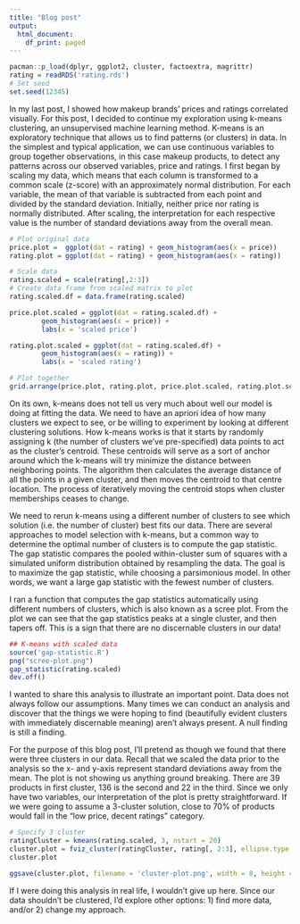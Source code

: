 ```yaml
---
title: "Blog post"
output:
  html_document:
    df_print: paged
---
```


```r
pacman::p_load(dplyr, ggplot2, cluster, factoextra, magrittr)
rating = readRDS('rating.rds')
# Set seed 
set.seed(12345)

```


In my last post, I showed how makeup brands' prices and ratings correlated visually. For this post, I decided to continue my exploration using k-means clustering, an unsupervised machine learning method. K-means is an exploratory technique that allows us to find patterns (or clusters) in data. In the simplest and typical application, we can use continuous variables to group together observations, in this case makeup products, to detect any patterns across our observed variables, price and ratings. I first began by scaling my data, which means that each column is transformed to a common scale (z-score) with an approximately normal distribution. For each variable, the mean of that variable is subtracted from each point and divided by the standard deviation. Initially, neither price nor rating is normally distributed. After scaling, the interpretation for each respective value is the number of standard deviations away from the overall mean. 

```r

# Plot original data 
price.plot =  ggplot(dat = rating) + geom_histogram(aes(x = price))
rating.plot = ggplot(dat = rating) + geom_histogram(aes(x = rating))

# Scale data 
rating.scaled = scale(rating[,2:3])
# Create data frame from scaled matrix to plot
rating.scaled.df = data.frame(rating.scaled)

price.plot.scaled = ggplot(dat = rating.scaled.df) + 
        geom_histogram(aes(x = price)) + 
        labs(x = 'scaled price')

rating.plot.scaled = ggplot(dat = rating.scaled.df) + 
        geom_histogram(aes(x = rating)) + 
        labs(x = 'scaled rating')

# Plot together
grid.arrange(price.plot, rating.plot, price.plot.scaled, rating.plot.scaled)

```


On its own, k-means does not tell us very much about well our model is doing at fitting the data. We need to have an apriori idea of how many clusters we expect to see, or be willing to experiment by looking at different clustering solutions. How k-means works is that it starts by randomly assigning k (the number of clusters we've pre-specified) data points to act as the cluster's centroid. These centroids will serve as a sort of anchor around which the k-means will try minimize the distance between neighboring points. The algorithm then calculates the average distance of all the points in a given cluster, and then moves the centroid to that centre location. The process of iteratively moving the centroid stops when cluster memberships ceases to change. 
 
We need to rerun k-means using a different number of clusters to see which solution (i.e. the number of cluster) best fits our data. There are several approaches to model selection with k-means, but a common way to determine the optimal number of clusters is to compute the gap statistic. The gap statistic compares the pooled within-cluster sum of squares with a simulated uniform distribution obtained by resampling the data. The goal is to maximize the gap statistic, while choosing a parsimonious model. In other words, we want a large gap statistic with the fewest number of clusters.   

I ran a function that computes the gap statistics automatically using different numbers of clusters, which is also known as a scree plot. From the plot we can see that the gap statistics peaks at a single cluster, and then tapers off. This is a sign that there are no discernable clusters in our data!  


```r
## K-means with scaled data 
source('gap-statistic.R')
png("scree-plot.png")
gap_statistic(rating.scaled)
dev.off()
```


I wanted to share this analysis to illustrate an important point. Data does not always follow our assumptions. Many times we can conduct an analysis and discover that the things we were hoping to find (beautifully evident clusters with immediately discernable meaning) aren't always present. A null finding is still a finding. 


For the purpose of this blog post, I'll pretend as though we found that there were three clusters in our data. Recall that we scaled the data prior to the analysis so the x- and y-axis represent standard deviations away from the mean. The plot is not showing us anything ground breaking. There are 39 products in first cluster, 136 is the second and 22 in the third. Since we only have two variables, our interpretation of the plot is pretty straightforward. If we were going to assume a 3-cluster solution, close to 70% of products would fall in the "low price, decent ratings" category. 

```r
# Specify 3 cluster
ratingCluster = kmeans(rating.scaled, 3, nstart = 20)
cluster.plot = fviz_cluster(ratingCluster, rating[, 2:3], ellipse.type = "norm", geom = 'point')
cluster.plot

ggsave(cluster.plot, filename = 'cluster-plot.png', width = 8, height = 6)
```


If I were doing this analysis in real life, I wouldn't give up here. Since our data shouldn't be clustered, I'd explore other options: 1) find more data, and/or 2) change my approach. 
